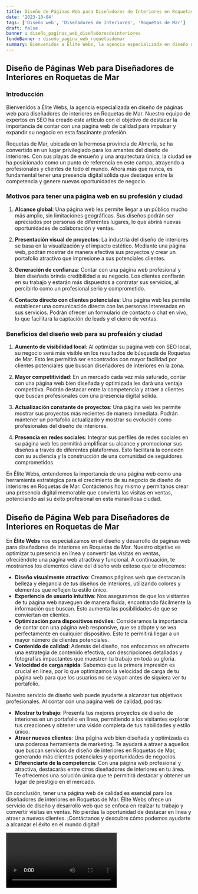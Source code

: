 ```yaml
---
title: Diseño de Páginas Web para Diseñadores de Interiores en Roquetas de Mar
date: '2023-10-04'
tags: ['Diseño web', 'Diseñadores de Interiores', 'Roquetas de Mar']
draft: false
banner : diseño_paginas_web_diseñadoresdeinteriores
fondoBanner : diseño_pagina_web_roquetasdemar
summary: Bienvenidos a Élite Webs, la agencia especializada en diseño de páginas web para diseñadores de interiores en Roquetas de Mar. Nuestro equipo de expertos en SEO ha creado este artículo con el objetivo de destacar la importancia de contar con una página web de calidad para impulsar y expandir su negocio en esta fascinante profesión.
---
```


## Diseño de Páginas Web para Diseñadores de Interiores en Roquetas de Mar

### Introducción

Bienvenidos a Élite Webs, la agencia especializada en diseño de páginas web para diseñadores de interiores en Roquetas de Mar. Nuestro equipo de expertos en SEO ha creado este artículo con el objetivo de destacar la importancia de contar con una página web de calidad para impulsar y expandir su negocio en esta fascinante profesión.

Roquetas de Mar, ubicada en la hermosa provincia de Almería, se ha convertido en un lugar privilegiado para los amantes del diseño de interiores. Con sus playas de ensueño y una arquitectura única, la ciudad se ha posicionado como un punto de referencia en este campo, atrayendo a profesionales y clientes de todo el mundo. Ahora más que nunca, es fundamental tener una presencia digital sólida que destaque entre la competencia y genere nuevas oportunidades de negocio.

### Motivos para tener una página web en su profesión y ciudad

1. **Alcance global**: Una página web les permite llegar a un público mucho más amplio, sin limitaciones geográficas. Sus diseños podrán ser apreciados por personas de diferentes lugares, lo que abrirá nuevas oportunidades de colaboración y ventas.

2. **Presentación visual de proyectos**: La industria del diseño de interiores se basa en la visualización y el impacto estético. Mediante una página web, podrán mostrar de manera efectiva sus proyectos y crear un portafolio atractivo que impresione a sus potenciales clientes.

3. **Generación de confianza**: Contar con una página web profesional y bien diseñada brinda credibilidad a su negocio. Los clientes confiarán en su trabajo y estarán más dispuestos a contratar sus servicios, al percibirlo como un profesional serio y comprometido.

4. **Contacto directo con clientes potenciales**: Una página web les permite establecer una comunicación directa con las personas interesadas en sus servicios. Podrán ofrecer un formulario de contacto o chat en vivo, lo que facilitará la captación de leads y el cierre de ventas.

### Beneficios del diseño web para su profesión y ciudad

1. **Aumento de visibilidad local**: Al optimizar su página web con SEO local, su negocio será más visible en los resultados de búsqueda de Roquetas de Mar. Esto les permitirá ser encontrados con mayor facilidad por clientes potenciales que buscan diseñadores de interiores en la zona.

2. **Mayor competitividad**: En un mercado cada vez más saturado, contar con una página web bien diseñada y optimizada les dará una ventaja competitiva. Podrán destacar entre la competencia y atraer a clientes que buscan profesionales con una presencia digital sólida.

3. **Actualización constante de proyectos**: Una página web les permite mostrar sus proyectos más recientes de manera inmediata. Podrán mantener un portafolio actualizado y mostrar su evolución como profesionales del diseño de interiores.

4. **Presencia en redes sociales**: Integrar sus perfiles de redes sociales en su página web les permitirá amplificar su alcance y promocionar sus diseños a través de diferentes plataformas. Esto facilitará la conexión con su audiencia y la construcción de una comunidad de seguidores comprometidos.

En Élite Webs, entendemos la importancia de una página web como una herramienta estratégica para el crecimiento de su negocio de diseño de interiores en Roquetas de Mar. Contáctenos hoy mismo y permítanos crear una presencia digital memorable que convierta las visitas en ventas, potenciando así su éxito profesional en esta maravillosa ciudad.

<GifSeo />

<Cta />

## Diseño de Página Web para Diseñadores de Interiores en Roquetas de Mar

En **Élite Webs** nos especializamos en el diseño y desarrollo de páginas web para diseñadores de interiores en Roquetas de Mar. Nuestro objetivo es optimizar tu presencia en línea y convertir las visitas en ventas, ofreciéndote una página web atractiva y funcional. A continuación, te mostramos los elementos clave del diseño web exitoso que te ofrecemos:

- **Diseño visualmente atractivo**: Creamos páginas web que destacan la belleza y elegancia de tus diseños de interiores, utilizando colores y elementos que reflejen tu estilo único.
- **Experiencia de usuario intuitiva**: Nos aseguramos de que los visitantes de tu página web naveguen de manera fluida, encontrando fácilmente la información que buscan. Esto aumenta las posibilidades de que se conviertan en clientes.
- **Optimización para dispositivos móviles**: Consideramos la importancia de contar con una página web responsive, que se adapte y se vea perfectamente en cualquier dispositivo. Esto te permitirá llegar a un mayor número de clientes potenciales.
- **Contenido de calidad**: Además del diseño, nos enfocamos en ofrecerte una estrategia de contenido efectiva, con descripciones detalladas y fotografías impactantes que muestren tu trabajo en toda su gloria.
- **Velocidad de carga rápida**: Sabemos que la primera impresión es crucial en línea, por lo que optimizamos la velocidad de carga de tu página web para que los usuarios no se vayan antes de siquiera ver tu portafolio.

Nuestro servicio de diseño web puede ayudarte a alcanzar tus objetivos profesionales. Al contar con una página web de calidad, podrás:

- **Mostrar tu trabajo**: Presenta tus mejores proyectos de diseño de interiores en un portafolio en línea, permitiendo a los visitantes explorar tus creaciones y obtener una visión completa de tus habilidades y estilo único.
- **Atraer nuevos clientes**: Una página web bien diseñada y optimizada es una poderosa herramienta de marketing. Te ayudará a atraer a aquellos que buscan servicios de diseño de interiores en Roquetas de Mar, generando más clientes potenciales y oportunidades de negocios.
- **Diferenciarte de la competencia**: Con una página web profesional y atractiva, destacarás entre otros diseñadores de interiores en tu área. Te ofrecemos una solución única que te permitirá destacar y obtener un lugar de prestigio en el mercado.

En conclusión, tener una página web de calidad es esencial para los diseñadores de interiores en Roquetas de Mar. Élite Webs ofrece un servicio de diseño y desarrollo web que se enfoca en realzar tu trabajo y convertir visitas en ventas. No pierdas la oportunidad de destacar en línea y atraer a nuevos clientes. ¡Contáctanos y descubre cómo podemos ayudarte a alcanzar el éxito en el mundo digital!

<Video />

<CtaBot job='Diseñadores de Interiores' city='Roquetas de Mar'/>

<Gmaps query='Roquetas de Mar+españa+maps' />